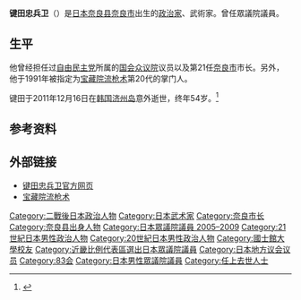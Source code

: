 {{Expand language|ja|date=2016年7月}}
{{Infobox Officeholder
| name  = 鍵田 忠兵衛
| original_name = 
| native_name_lang = 
| image = 
| imagesize = 
| country = {{JPN}}
|office    = {{JPN}}[[眾議院_(日本)|眾議院]]議員
|term_start  = 2005年9月12日
|term_end    = 2009年5月13日
|predecessor  = 
|successor    = {{link-ja|泉原保二|泉原保二}}（遞補）
|constituency = [[比例近畿區|比例近畿區]]
|office2    = [[File:Flag_of_Nara,_Nara.svg|22px]]第30任奈良縣[[奈良市|奈良市]]市長
|term_start2  = 2004年9月28日
|term_end2    = 2005年7月13日
|predecessor2  = {{link-ja|大川靖則|大川靖則}}
|successor2    = {{link-ja|藤原昭|藤原昭}}
|office3    = {{flagicon|Nara}}[[奈良縣|奈良縣]]議会議員
|term_start3  = 2011年4月14日
|term_end3    = {{box|2011年12月16日}}
|predecessor3  = 
|successor3    = 
|constituency3 = [[山邊郡|山邊郡]]·[[奈良市|奈良市]]選區
|term_start4  = 1995年4月
|term_end4    = 2004年
|constituency4 = [[添上郡|添上郡]]·[[奈良市|奈良市]]選區
|birth_date = {{birth date|1957|8|6}}
|birth_place = {{JPN}}[[奈良縣|奈良縣]][[奈良市|奈良市]]
|death_date = {{death date and age|2011|12|16|1957|8|6|df=y}}
|death_place = {{ROK}}[[濟州特別自治道|濟州特別自治道]]
|native_place = 
|parents = {{link-ja|鍵田忠三郎|鍵田忠三郎}}（父）
|relatives = 
|spouse = 鍵田美智子
|party = （[[無黨籍|無黨籍]]→）<br />（[[自由民主黨_(日本)|自由民主黨]]→）<br />無黨籍
|alma_mater   = [[国士舘大學|国士舘大學]]政經學部
|website      = 
}}
{{Japanese|japanese=鍵田 忠兵衛|kana=かぎた ちゅうべえ|romaji=Kagita Chuubee}}
'''键田忠兵卫'''（{{bd|1957年|8月6日|2011年|12月16日|catIdx=Kagita Chubee}}）是[[日本|日本]][[奈良县|奈良县]][[奈良市|奈良市]]出生的[[政治家|政治家]]、武術家。曾任眾議院議員。

==生平==
他曾经担任过[[自由民主党_(日本)|自由民主党]]所属的[[國會_(日本)|国会]][[众议院_(日本)|众议院]]议员以及第21任[[奈良市|奈良市]]市长。另外，他于1991年被指定为[[宝藏院流枪术|宝藏院流枪术]]第20代的掌门人。

键田于2011年12月16日在[[韩国|韩国]][[济州岛|济州岛]]意外逝世，终年54岁。<ref>{{Cite news
 |url         = http://sankei.jp.msn.com/politics/news/111216/lcl11121619370005-n1.htm
 |title       = 韓国で客死　元衆院議員で元奈良市長の鍵田忠兵衛氏
 |work        = MSN産経ニュース
 |newspaper   = [[产经新闻|产经新闻]]
 |date        = 2011-12-16
 |accessdate  = 2011-12-17
 |deadurl     = yes
 |archiveurl  = https://web.archive.org/web/20111216235058/http://sankei.jp.msn.com/politics/news/111216/lcl11121619370005-n1.htm
 |archivedate = 2011-12-16
}}</ref>

== 参考资料 ==
{{reflist}}

== 外部链接 ==
* [http://www.kagichu.net/ 键田忠兵卫官方网页] {{Wayback|url=http://www.kagichu.net/ |date=20181124143918 }}
* [http://www4.kcn.ne.jp/~hozoin/ 宝藏院流枪术] {{Wayback|url=http://www4.kcn.ne.jp/~hozoin/ |date=20190907051348 }}

{{DEFAULTSORT:Kagita Chuubee}}
[[Category:二戰後日本政治人物|Category:二戰後日本政治人物]]
[[Category:日本武术家|Category:日本武术家]]
[[Category:奈良市长|Category:奈良市长]]
[[Category:奈良县出身人物|Category:奈良县出身人物]]
[[Category:日本眾議院議員_2005–2009|Category:日本眾議院議員 2005–2009]]
[[Category:21世紀日本男性政治人物|Category:21世紀日本男性政治人物]]
[[Category:20世紀日本男性政治人物|Category:20世紀日本男性政治人物]]
[[Category:國士館大學校友|Category:國士館大學校友]]
[[Category:近畿比例代表區選出日本眾議院議員|Category:近畿比例代表區選出日本眾議院議員]]
[[Category:日本地方议会议员|Category:日本地方议会议员]]
[[Category:83会|Category:83会]]
[[Category:日本男性眾議院議員|Category:日本男性眾議院議員]]
[[Category:任上去世人士|Category:任上去世人士]]